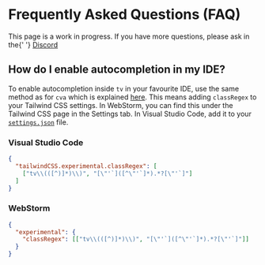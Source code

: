 # Frequently Asked Questions (FAQ)


<Callout type="warning" emoji="🚧">
  <div className="text-sm">
    <p>This page is a work in progress. If you have more questions, please ask in
    the{' '}
    <a
      href="https://discord.gg/9b6yyZKmH4"
      target="_blank"
      className="underline"
    >
      Discord
    </a></p>
  </div>
</Callout>

## How do I enable autocompletion in my IDE?

To enable autocompletion inside `tv` in your favourite IDE, use the same method as for `cva` which is explained [here](https://github.com/joe-bell/cva/blob/f45fdafc2031e82e10ef4aba3bd8e64351bc7b2e/docs/pages/docs/installation.mdx#intellisense). This means adding `classRegex` to your Tailwind CSS settings. In WebStorm, you can find this under the Tailwind CSS page in the Settings tab. In Visual Studio Code, add it to your [`settings.json`](https://code.visualstudio.com/docs/getstarted/settings) file.

### Visual Studio Code
```json
{
  "tailwindCSS.experimental.classRegex": [
    ["tv\\(([^)]*)\\)", "[\"'`]([^\"'`]*).*?[\"'`]"]
  ]
}
```

### WebStorm
```json
{
  "experimental": {
    "classRegex": [["tv\\(([^)]*)\\)", "[\"'`]([^\"'`]*).*?[\"'`]"]]
  }
}
```
